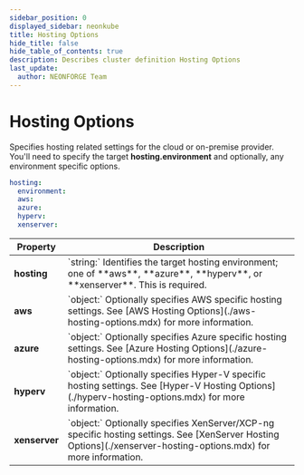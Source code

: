 ```yaml
---
sidebar_position: 0
displayed_sidebar: neonkube
title: Hosting Options
hide_title: false
hide_table_of_contents: true
description: Describes cluster definition Hosting Options
last_update:
  author: NEONFORGE Team
---
```



# Hosting Options

Specifies hosting related settings for the cloud or on-premise provider.  You'll
need to specify the target **hosting.environment** and optionally, any environment
specific options.

```yaml
hosting:
  environment:
  aws:
  azure:
  hyperv:
  xenserver: 
```

<table>
	<thead>
		<th>Property</th>
		<th>Description</th>
	</thead>
	<tbody>
		<tr>
			<td><b>hosting</b></td>
			<td>
				`string:` Identifies the target hosting environment; one of **aws**, **azure**, **hyperv**, or **xenserver**.
				This is required.
			</td>
		</tr>
		<tr>
			<td><b>aws</b></td>
			<td>
				`object:` Optionally specifies AWS specific hosting settings.
				See [AWS Hosting Options](./aws-hosting-options.mdx) for more information.
			</td>
		</tr>
		<tr>
			<td><b>azure</b></td>
			<td>
				`object:` Optionally specifies Azure specific hosting settings.
				See [Azure Hosting Options](./azure-hosting-options.mdx) for more information.
			</td>
		</tr>
		<tr>
			<td><b>hyperv</b></td>
			<td>
				`object:` Optionally specifies Hyper-V specific hosting settings.
				See [Hyper-V Hosting Options](./hyperv-hosting-options.mdx) for more information.
			</td>
		</tr>
		<tr>
			<td><b>xenserver</b></td>
			<td>
				`object:` Optionally specifies XenServer/XCP-ng specific hosting settings.
				See [XenServer Hosting Options](./xenserver-hosting-options.mdx) for more information.
			</td>
		</tr>
	</tbody>
</table>
